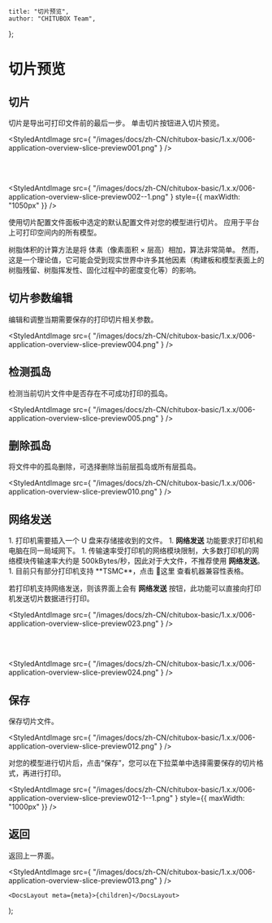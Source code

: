 
	title: "切片预览",
	author: "CHITUBOX Team",
};

# 切片预览

## 切片

切片是导出可打印文件前的最后一步。
单击切片按钮进入切片预览。

<StyledAntdImage
	src={
		"/images/docs/zh-CN/chitubox-basic/1.x.x/006-application-overview-slice-preview001.png"
	}
/>

<br />
<br />

<StyledAntdImage
	src={
		"/images/docs/zh-CN/chitubox-basic/1.x.x/006-application-overview-slice-preview002--1.png"
	}
	style={{ maxWidth: "1050px" }}
/>

使用切片配置文件面板中选定的默认配置文件对您的模型进行切片。 应用于平台上可打印空间内的所有模型。

<Admonition type="note" title="注意">
	树脂体积的计算方法是将 体素（像素面积 × 层高）相加，算法非常简单。
	然而，这是一个理论值，它可能会受到现实世界中许多其他因素（构建板和模型表面上的树脂残留、树脂挥发性、固化过程中的密度变化等）的影响。
</Admonition>

## 切片参数编辑

编辑和调整当期需要保存的打印切片相关参数。

<StyledAntdImage
	src={
		"/images/docs/zh-CN/chitubox-basic/1.x.x/006-application-overview-slice-preview004.png"
	}
/>

## 检测孤岛

检测当前切片文件中是否存在不可成功打印的孤岛。

<StyledAntdImage
	src={
		"/images/docs/zh-CN/chitubox-basic/1.x.x/006-application-overview-slice-preview005.png"
	}
/>

## 删除孤岛

将文件中的孤岛删除，可选择删除当前层孤岛或所有层孤岛。

<StyledAntdImage
	src={
		"/images/docs/zh-CN/chitubox-basic/1.x.x/006-application-overview-slice-preview010.png"
	}
/>

## 网络发送

<Admonition type="note" title="注意">
	1. 打印机需要插入一个 U 盘来存储接收到的文件。 
	1. <b>网络发送</b> 功能要求打印机和电脑在同一局域网下。
	1. 传输速率受打印机的网络模块限制，大多数打印机的网络模块传输速率大约是 500kBytes/秒，因此对于大文件，不推荐使用 <b>网络发送</b>。
	1. 目前只有部分打印机支持 **TSMC**，点击 <SpanA href="https://wkhvloo2kw.feishu.cn/docx/W9XedDtuqoHK2IxsicvccQthngf">📃这里</SpanA> 查看机器兼容性表格。
</Admonition>

若打印机支持网络发送，则该界面上会有 **网络发送** 按钮，此功能可以直接向打印机发送切片数据进行打印。

<StyledAntdImage
	src={
		"/images/docs/zh-CN/chitubox-basic/1.x.x/006-application-overview-slice-preview023.png"
	}
/>

<br />
<br />

<StyledAntdImage
	src={
		"/images/docs/zh-CN/chitubox-basic/1.x.x/006-application-overview-slice-preview024.png"
	}
/>

## 保存

保存切片文件。

<StyledAntdImage
	src={
		"/images/docs/zh-CN/chitubox-basic/1.x.x/006-application-overview-slice-preview012.png"
	}
/>

<Admonition type="note" title="注意">
	对您的模型进行切片后，点击“保存”，您可以在下拉菜单中选择需要保存的切片格式，再进行打印。
</Admonition>

<StyledAntdImage
	src={
		"/images/docs/zh-CN/chitubox-basic/1.x.x/006-application-overview-slice-preview012-1--1.png"
	}
	style={{ maxWidth: "1000px" }}
/>

## 返回

返回上一界面。

<StyledAntdImage
	src={
		"/images/docs/zh-CN/chitubox-basic/1.x.x/006-application-overview-slice-preview013.png"
	}
/>

	<DocsLayout meta={meta}>{children}</DocsLayout>
);
